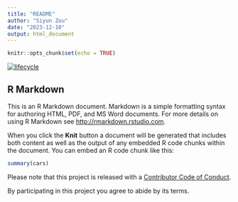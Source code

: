 ```yaml
---
title: "README"
author: "Siyun Zou"
date: "2023-12-10"
output: html_document
---
```


```r
knitr::opts_chunk$set(echo = TRUE)
```
[![lifecycle](https://img.shields.io/badge/lifecycle-experimental-orange.svg)](https://www.tidyverse.org/lifecycle/#experimental)

## R Markdown

This is an R Markdown document. Markdown is a simple formatting syntax for authoring HTML, PDF, and MS Word documents. For more details on using R Markdown see <http://rmarkdown.rstudio.com>.

When you click the **Knit** button a document will be generated that includes both content as well as the output of any embedded R code chunks within the document. You can embed an R code chunk like this:

```r
summary(cars)
```

Please note that this project is released with a [Contributor Code of Conduct](CODE_OF_CONDUCT.md).

By participating in this project you agree to abide by its terms.
